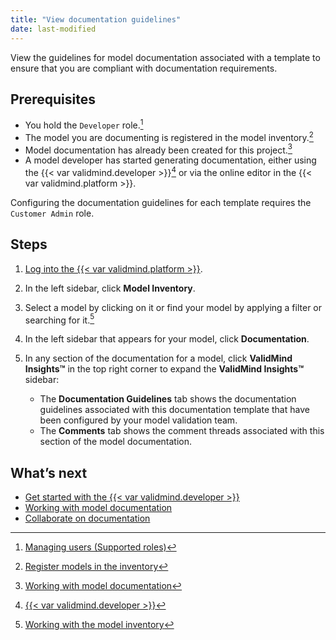 ```yaml
---
title: "View documentation guidelines"
date: last-modified
---
```


View the guidelines for model documentation associated with a template to ensure that you are compliant with documentation requirements.

## Prerequisites

- You hold the `Developer` role.[^1]
- The model you are documenting is registered in the model inventory.[^2]
- Model documentation has already been created for this project.[^3]
- A model developer has started generating documentation, either using the {{< var validmind.developer >}}[^4] or via the online editor in the {{< var validmind.platform >}}.

::: {.callout-important}
Configuring the documentation guidelines for each template requires the `Customer Admin` role.
:::

## Steps

1. [Log into the {{< var validmind.platform >}}](/guide/configuration/log-in-to-validmind.qmd).

2. In the left sidebar, click **Model Inventory**.

3. Select a model by clicking on it or find your model by applying a filter or searching for it.[^5]

4. In the left sidebar that appears for your model, click **Documentation**.

5. In any section of the documentation for a model, click **ValidMind Insights™** in the top right corner to expand the **ValidMind Insights™** sidebar:

   - The **Documentation Guidelines** tab shows the documentation guidelines associated with this documentation template that have been configured by your model validation team.
   - The **Comments** tab shows the comment threads associated with this section of the model documentation.

## What's next

- [Get started with the {{< var validmind.developer >}}](/developer/get-started-developer-framework.qmd)
- [Working with model documentation](working-with-model-documentation.qmd)
- [Collaborate on documentation](collaborate-with-others.qmd)


<!-- FOOTNOTES -->

[^1]: [Managing users (Supported roles)](/guide/configuration/managing-users.qmd#supported-roles)

[^2]: [Register models in the inventory](/guide/model-inventory/register-models-in-inventory.qmd)

[^3]: [Working with model documentation](working-with-model-documentation.qmd)

[^4]: [{{< var validmind.developer >}}](/developer/get-started-developer-framework.qmd)

[^5]: [Working with the model inventory](/guide/model-inventory/working-with-model-inventory.qmd#search-filter-and-sort-models)